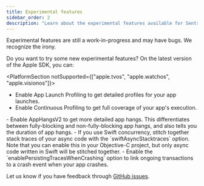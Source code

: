```yaml
---
title: Experimental features
sidebar_order: 2
description: "Learn about the experimental features available for Sentry's Apple SDK."
---
```


<Alert>
  Experimental features are still a work-in-progress and may have bugs. We
  recognize the irony.
</Alert>

Do you want to try some new experimental features? On the latest version of the Apple SDK, you can:

<PlatformSection notSupported={["apple.tvos", "apple.watchos", "apple.visionos"]}>
- Enable <PlatformLink to="/profiling/#enable-launch-profiling">App Launch Profiling</PlatformLink> to get detailed profiles for your app launches.
- Enable <PlatformLink to="/profiling/#continuous-profiling">Continuous Profiling</PlatformLink> to get full coverage of your app's execution.
</PlatformSection>
<PlatformSection notSupported={["apple.macos", "apple.watchos", "apple.visionos"]}>
- Enable <PlatformLink to="/configuration/app-hangs/#app-hangs-v2">AppHangsV2</PlatformLink> to get more detailed app hangs. This differentiates between fully-blocking and non-fully-blocking app hangs, and also tells you the duration of app hangs.
</PlatformSection>
- If you use Swift concurrency, stitch together stack traces of your async code with the `swiftAsyncStacktraces` option. Note that you can enable this in your Objective-C project, but only async code written in Swift will be stitched together.
- Enable the <PlatformLink to="/configuration/options/#enable-persisting-traces-when-crashing">`enablePersistingTracesWhenCrashing`</PlatformLink> option to link ongoing transactions to a crash event when your app crashes.


Let us know if you have feedback through [GitHub issues](https://github.com/getsentry/sentry-cocoa/issues).
